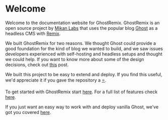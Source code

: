 # Welcome

Welcome to the documentation website for GhostRemix. GhostRemix is an open source project by [Mikan Labs](https://mikanlabs.com) that uses the popular blog [Ghost](https://ghost.org/) as a headless CMS with [Remix](https://remix.run/).

We built GhostRemix for two reasons. We thought Ghost could provide a good foundation for the kind of blog we wanted to build, and we saw issues developers experienced with self-hosting and headless setups and thought we could help.
If you want to know more about some of the design decisions, check out [this](https://mikanlabs.com/ghost-remix) post.

We built this project to be easy to extend and deploy. If you find this useful, we'd appreciate it if you gave the repository a [⭐](https://github.com/mikan-laboratory/ghost-remix).

To get started with GhostRemix start [here](/local-development). For a full list of features check [here](/features).

If you just want an easy way to work with and deploy vanilla Ghost, we've got you covered [here](/vanilla-ghost).
